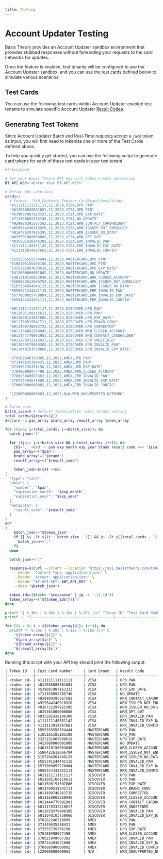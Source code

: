 ```yaml
---
title: Testing
---
```



# Account Updater Testing

Basis Theory provides an Account Updater sandbox environment that provides stubbed responses without forwarding your requests to the card networks for updates.

Once the feature is enabled, test tenants will be configured to use the Account Updater sandbox, and you can use the test cards defined below to simulate various scenarios.

## Test Cards

You can use the following test cards within Account Updater enabled test tenants to simulate specific Account Updater [Result Codes](/docs/api/account-updater/result-codes).

<TestCards/>

## Generating Test Tokens

Since Account Updater Batch and Real-Time requests accept a `card` token as input, you will first need to tokenize one or more of the Test Cards defined above.

To help you quickly get started, you can use the following script to generate card tokens for each of these test cards in your test tenant.

```bash
#!/bin/bash

# Set your Basis Theory API key with token:create permission
BT_API_KEY="<Enter Your BT-API-KEY>"

# Define the card data
cards=(
  # Format: "PAN,ExpMonth,ExpYear,CardBrand,ResultCode"
  "4111111111111111,12,2023,VISA,UPD_PAN"
  "4012888888881881,12,2023,VISA,UPD_PAN"
  "4539097887163333,12,2023,VISA,UPD_EXP_DATE"
  "4711358892785746,12,2023,VISA,NO_UPDATE"
  "4929980395567582,12,2023,VISA,WRN_CONTACT_CARDHOLDER"
  "4929544240318920,12,2023,VISA,WRN_ISSUER_NOT_ENROLLED"
  "4916725297925395,12,2023,VISA,WRN_ISSUER_NO_DATA"
  "4035501000000008,12,2023,VISA,WRN_OPT_OUT"
  "4035501428146300,12,2023,VISA,ERR_INVALID_PAN"
  "4111111145551142,12,2023,VISA,ERR_INVALID_EXP_DATE"
  "4111112014267661,12,2023,VISA,ERR_INVALID_CONFIG"

  "5555555555554444,12,2023,MASTERCARD,UPD_PAN"
  "5105105105105100,12,2023,MASTERCARD,UPD_PAN"
  "5325191087030619,12,2023,MASTERCARD,UPD_EXP_DATE"
  "5412000000001009,12,2023,MASTERCARD,NO_UPDATE"
  "5461310156953048,12,2023,MASTERCARD,WRN_CLOSED_ACCOUNT"
  "5580422612666704,12,2023,MASTERCARD,WRN_ISSUER_NOT_ENROLLED"
  "5157204564548129,12,2023,MASTERCARD,WRN_ISSUER_NO_DATA"
  "5555341244441115,12,2023,MASTERCARD,ERR_INVALID_PAN"
  "5577000055770004,12,2023,MASTERCARD,ERR_INVALID_EXP_DATE"
  "5555444433331111,12,2023,MASTERCARD,ERR_INVALID_CONFIG"

  "6011111111111117,12,2023,DISCOVER,UPD_PAN"
  "6011601160116611,12,2023,DISCOVER,UPD_PAN"
  "6011690151507086,12,2023,DISCOVER,UPD_EXP_DATE"
  "6011760519541711,12,2023,DISCOVER,UPD_BRAND_CONV"
  "6011490740263725,12,2023,DISCOVER,UPD_CORRECTED"
  "6011168802268945,12,2023,DISCOVER,WRN_CLOSED_ACCOUNT"
  "6011444770992901,12,2023,DISCOVER,WRN_CONTACT_CARDHOLDER"
  "6011178332216017,12,2023,DISCOVER,ERR_UNDEFINED"
  "6011829379808385,12,2023,DISCOVER,ERR_INVALID_PAN"
  "6011648103759866,12,2023,DISCOVER,ERR_INVALID_EXP_DATE"

  "378282246310005,12,2023,AMEX,UPD_PAN"
  "371449635398431,12,2023,AMEX,UPD_PAN"
  "373555735376156,12,2023,AMEX,UPD_EXP_DATE"
  "370488998077498,12,2023,AMEX,WRN_CLOSED_ACCOUNT"
  "378025849667382,12,2023,AMEX,ERR_INVALID_PAN"
  "378734493671000,12,2023,AMEX,ERR_INVALID_EXP_DATE"
  "370000000000002,12,2023,AMEX,ERR_INVALID_CONFIG"

  "122000000000003,12,2023,N/A,WRN_UNSUPPORTED_NETWORK"
)

# Batch size
batch_size=5 # default tokenization limit tenant setting
total_cards=${#cards[@]}
declare -a pan_array brand_array result_array token_array

for ((i=0; i<total_cards; i+=batch_size)); do
  batch_json="["

  for ((j=i; j<i+batch_size && j<total_cards; j++)); do
    IFS=',' read -r pan exp_month exp_year brand result_code <<< "${cards[j]}"
    pan_array+=("$pan")
    brand_array+=("$brand")
    result_array+=("$result_code")

    token_json=$(cat <<EOF
{
  "type": "card",
  "data": {
    "number": "$pan",
    "expiration_month": "$exp_month",
    "expiration_year": "$exp_year"
  },
  "metadata": {
    "result_code": "$result_code"
  }
}
EOF
)
    batch_json+="$token_json"
    if [[ $j -lt $((i + batch_size - 1)) && $j -lt $((total_cards - 1)) ]]; then
      batch_json+=","
    fi
  done

  batch_json+="]"

  response=$(curl --silent --location 'https://api.basistheory.com/tokenize' \
    --header 'Content-Type: application/json' \
    --header 'Accept: application/json' \
    --header "BT-API-KEY: $BT_API_KEY" \
    --data "$batch_json")

  token_ids=($(echo "$response" | jq -r '.[].id'))
  token_array+=("${token_ids[@]}")
done

printf "| %-36s | %-20s | %-12s | %-25s |\n" "Token ID" "Test Card Number" "Card Brand" "Result Code"
printf -- "|--------------------------------------|----------------------|--------------|---------------------------|\n"

for ((i = 0; i < ${#token_array[@]}; i++)); do
  printf "| %-36s | %-20s | %-12s | %-25s |\n" \
    "${token_array[$i]}" \
    "${pan_array[$i]}" \
    "${brand_array[$i]}" \
    "${result_array[$i]}"
done
```

Running this script with your API key should print the following output:

```bash
| Token ID   | Test Card Number     | Card Brand   | Result Code               |
|------------|----------------------|--------------|---------------------------|
| <token id> | 4111111111111111     | VISA         | UPD_PAN                   |
| <token id> | 4012888888881881     | VISA         | UPD_PAN                   |
| <token id> | 4539097887163333     | VISA         | UPD_EXP_DATE              |
| <token id> | 4711358892785746     | VISA         | NO_UPDATE                 |
| <token id> | 4929980395567582     | VISA         | WRN_CONTACT_CARDHOLDER    |
| <token id> | 4929544240318920     | VISA         | WRN_ISSUER_NOT_ENROLLED   |
| <token id> | 4916725297925395     | VISA         | WRN_ISSUER_NO_DATA        |
| <token id> | 4035501000000008     | VISA         | WRN_OPT_OUT               |
| <token id> | 4035501428146300     | VISA         | ERR_INVALID_PAN           |
| <token id> | 4111111145551142     | VISA         | ERR_INVALID_EXP_DATE      |
| <token id> | 4111112014267661     | VISA         | ERR_INVALID_CONFIG        |
| <token id> | 5555555555554444     | MASTERCARD   | UPD_PAN                   |
| <token id> | 5105105105105100     | MASTERCARD   | UPD_PAN                   |
| <token id> | 5325191087030619     | MASTERCARD   | UPD_EXP_DATE              |
| <token id> | 5412000000001009     | MASTERCARD   | NO_UPDATE                 |
| <token id> | 5461310156953048     | MASTERCARD   | WRN_CLOSED_ACCOUNT        |
| <token id> | 5580422612666704     | MASTERCARD   | WRN_ISSUER_NOT_ENROLLED   |
| <token id> | 5157204564548129     | MASTERCARD   | WRN_ISSUER_NO_DATA        |
| <token id> | 5555341244441115     | MASTERCARD   | ERR_INVALID_PAN           |
| <token id> | 5577000055770004     | MASTERCARD   | ERR_INVALID_EXP_DATE      |
| <token id> | 5555444433331111     | MASTERCARD   | ERR_INVALID_CONFIG        |
| <token id> | 6011111111111117     | DISCOVER     | UPD_PAN                   |
| <token id> | 6011601160116611     | DISCOVER     | UPD_PAN                   |
| <token id> | 6011690151507086     | DISCOVER     | UPD_EXP_DATE              |
| <token id> | 6011760519541711     | DISCOVER     | UPD_BRAND_CONV            |
| <token id> | 6011490740263725     | DISCOVER     | UPD_CORRECTED             |
| <token id> | 6011168802268945     | DISCOVER     | WRN_CLOSED_ACCOUNT        |
| <token id> | 6011444770992901     | DISCOVER     | WRN_CONTACT_CARDHOLDER    |
| <token id> | 6011178332216017     | DISCOVER     | ERR_UNDEFINED             |
| <token id> | 6011829379808385     | DISCOVER     | ERR_INVALID_PAN           |
| <token id> | 6011648103759866     | DISCOVER     | ERR_INVALID_EXP_DATE      |
| <token id> | 378282246310005      | AMEX         | UPD_PAN                   |
| <token id> | 371449635398431      | AMEX         | UPD_PAN                   |
| <token id> | 373555735376156      | AMEX         | UPD_EXP_DATE              |
| <token id> | 370488998077498      | AMEX         | WRN_CLOSED_ACCOUNT        |
| <token id> | 378025849667382      | AMEX         | ERR_INVALID_PAN           |
| <token id> | 378734493671000      | AMEX         | ERR_INVALID_EXP_DATE      |
| <token id> | 370000000000002      | AMEX         | ERR_INVALID_CONFIG        |
| <token id> | 122000000000003      | N/A          | WRN_UNSUPPORTED_NETWORK   |

```
